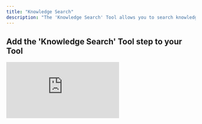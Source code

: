 ```yaml
---
title: "Knowledge Search"
description: "The 'Knowledge Search' Tool allows you to search knowledge tables with RAG"
---
```


## Add the 'Knowledge Search' Tool step to your Tool

<div style={{ width:"90%",position:"relative",paddingTop:"55%" }}>
<iframe src="https://app.supademo.com/embed/cmd7198g26fevc4kjjsus430b?embed_v=2" frameBorder="0" title="Add the Knowledge Search tool step to your Tool" allow="clipboard-write" webkitallowfullscreen="true" mozallowfullscreen="true" allowfullscreen style={{ position:"absolute",top:0,left:0,width:"100%",height:"100%",border:"3px solid #5E43CE",borderRadius:"10px",objectFit:"cover" }} />

</div>



You can add the 'Knowledge Search' Tool step to your Tool by:

1. Creating a new Tool, then searching for the Knowledge Search Tool step.
2. Click "Expand" to see the full Tool step.
3. Select the Knowledge set to use.
4. Enter your search query in the **Query** field. 
5. Select the search type:
    - 	**Vector**: Finds results based on meaning (semantic similarity). Great when you want answers even if the exact words don’t match.
    - 	**Keyword**: Finds results based on exact word match. Useful when looking for specific terms or phrases.


## Advanced Settings

### Vector field
The vector field is the column used for searching your knowledge set using semantic similarity. By default, all fields are included unless you choose specific ones.

### Output all fields
- When enabled, all fields from your knowledge set will be shown - including the similarity score. 
- When disabled, only the main content field is returned.


### Page size
The number of results to return.

### Similarity threshold
All results are given a score between 0 and 1 based on how similar the result is to your query. This threshold is the minimum score for a result to be returned.

<Tip>Increase this value to get fewer but more accurate results. Lower it to be more inclusive.</Tip>




## Frequently asked questions (FAQs)

<AccordionGroup>
    <Accordion title="What is the difference between Knowledge Search and Advanced Knowledge Search?">
        - Knowledge Search is easier to use out of the box, with sensible default options that work well for most use cases.
        -   Advanced Knowledge Search gives you greater control and fine-tuning capabilities for more precise retrieval — but may be slower in comparison. 
    </Accordion>
    <Accordion title="When should I use Advanced Knowledge Search instead of the regular one?">
        - If you’re unsure which to choose, start with Knowledge Search.
        - Knowledge search works better out of the box, whilst advanced knowledge search gives you more control and fine-tuning options.
    </Accordion>
</AccordionGroup>
